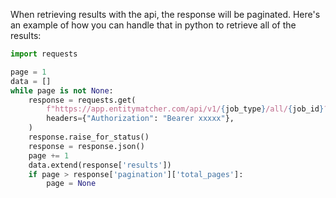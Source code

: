 When retrieving results with the api, the response will be paginated. Here's an example of how you can handle that in python to retrieve all of the results:

```python
import requests

page = 1
data = []
while page is not None:
    response = requests.get(
        f"https://app.entitymatcher.com/api/v1/{job_type}/all/{job_id}?page={page}",
        headers={"Authorization": "Bearer xxxxx"},
    )
    response.raise_for_status()
    response = response.json()
    page += 1
    data.extend(response['results'])
    if page > response['pagination']['total_pages']:
        page = None
```